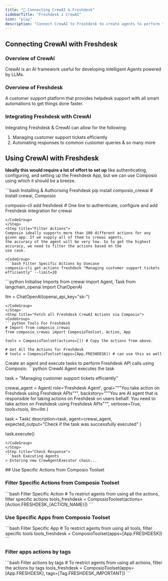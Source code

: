 ```yaml
---
title: "🚀 Connecting CrewAI & Freshdesk"
sidebarTitle: "Freshdesk x CrewAI"
icon: "play"
description: "Connect CrewAI to Freshdesk to create agents to perform tasks using natural language"
---
```


## Connecting CrewAI with Freshdesk

### Overview of CrewAI

CrewAI is an AI framework useful for developing intelligent Agents powered by LLMs.

### Overview of Freshdesk

A customer support platform that provides helpdesk support with all smart automations to get things done faster.

### Integrating Freshdesk with CrewAI

Integrating Freshdesk & CrewAI can allow for the following:

1. Managing customer support tickets efficiently
2. Automating responses to common customer queries
& so many more

## Using CrewAI with Freshdesk

<Steps>
<Step title="Setting Up the Environment">

**Ideally this would require a lot of effort to set up** like authenticating, configuring, and setting up the Freshdesk App, but we can use Composio using which it should be a breeze.

<CodeGroup>
```bash Installing & Authorising Freshdesk
pip install composio_crewai # Install crewai, Composio 

composio-cli add freshdesk # One line to authenticate, configure and add Freshdesk integration for crewai
```
</CodeGroup>
</Step>
<Step title="Filter Actions">
Composio ideally supports more than 100 different actions for any given app. If we supply all of them to crewai agents, 
the accuracy of the agent will be very low. So to get the highest accuracy, we need to filter the actions based on the 
use case.

<CodeGroup>
```bash Filter Specific Actions by Usecase
composio-cli get-actions freshdesk "Managing customer support tickets efficiently" --limit=10
```
</CodeGroup>

</Step>
<Step title="Import Base Packages">

<CodeGroup>
```python Initialise Imports
from crewai import Agent, Task
from langchain_openai import ChatOpenAI

llm = ChatOpenAI(openai_api_key="sk-<OPENAI KEY>")
```
</CodeGroup>
</Step>
<Step title="Fetch all Freshdesk CrewAI Actions via Composio">
<CodeGroup>
```python Tools For Freshdesk
# Import from composio_crewai
from composio_crewai import ComposioToolset, Action, App

tools = ComposioToolset(actions=[]) # Copy the actions from above. 

# Get All the Actions for Freshdesk
# tools = ComposioToolset(apps=[App.FRESHDESK]) # can use this as well
```
</CodeGroup>
</Step>
<Step title="Execute the Agent">
Create an agent and execute tasks to perform Freshdesk API calls using Composio. 
<CodeGroup>
```python CrewAI Agent executes the task

task = "Managing customer support tickets efficiently"

crewai_agent = Agent(
    role='Freshdesk Agent',
    goal="""You take action on Freshdesk using Freshdesk APIs""",
    backstory="""You are AI agent that is responsible for taking actions on Freshdesk on users behalf. You need to take action on Freshdesk using Freshdesk APIs""",
    verbose=True,
    tools=tools,
    llm=llm
)

task = Task(
    description=task,
    agent=crewai_agent,
    expected_output="Check if the task was successfully executed"
)

task.execute()
```
</CodeGroup>
</Step>
<Step title="Check Response">
```bash Executing Agents
> Entering new CrewAgentExecutor chain...
```
</Step>
</Steps>
## Use Specific Actions from Composio Toolset

### Filter Specific Actions from Composio Toolset

<CodeGroup>
```bash Filter Specific Action
# To restrict agents from using all the actions, filter specific actions
tools_freshdesk = ComposioToolset(actions=[Action.FRESHDESK_{ACTION_NAME}])
```
</CodeGroup>

### Use Specific Apps from Composio Toolset
<CodeGroup>
```bash Filter Specific App
# To restrict agents from using all tools, filter specific tools
tools_freshdesk = ComposioToolset(apps=[App.FRESHDESK])
```
</CodeGroup>

### Filter apps actions by tags 
<CodeGroup>
```bash Filter actions by tags
# To restrict agents from using all actions, filter the actions by tags
tools_freshdesk = ComposioToolset(apps=[App.FRESHDESK], tags=[Tag.FRESHDESK_IMPORTANT])
```
</CodeGroup>